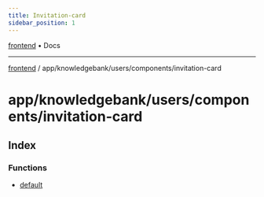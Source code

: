 ```yaml
---
title: Invitation-card
sidebar_position: 1
---
```


[frontend](./invitation-card/../../../../..) • Docs

***

[frontend](./invitation-card/../../../../..) / app/knowledgebank/users/components/invitation-card

# app/knowledgebank/users/components/invitation-card

## Index

### Functions

- [default](./invitation-card/functions/default)
